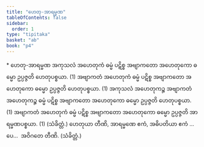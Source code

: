 ```yaml
---
title: "ဟေတု-အာရမ္မဏ"
tableOfContents: false
sidebar:
  order: 1
type: "tipitaka"
basket: "ab"
book: "p4"
---
```



<DynamicBreadcrumb />

<Paragraph type="center" book="p4">
* ဟေတု-အာရမ္မဏ
</Paragraph>

<Division number="5" book="p4" e="ch" v="39" p="567">

<Paragraph number="942" book="p4">
အကုသလံ အဟေတုကံ ဓမ္မံ ပဋိစ္စ အဗျာကတော အဟေတုကော ဓမ္မော ဥပ္ပဇ္ဇတိ ဟေတုပစ္စယာ. (1)
</Paragraph>

<Paragraph number="943" book="p4">
အဗျာကတံ အဟေတုကံ ဓမ္မံ ပဋိစ္စ အဗျာကတော အဟေတုကော ဓမ္မော ဥပ္ပဇ္ဇတိ ဟေတုပစ္စယာ. (1)
</Paragraph>

<Paragraph number="944" book="p4">
အကုသလံ အဟေတုကဉ္စ အဗျာကတံ အဟေတုကဉ္စ ဓမ္မံ ပဋိစ္စ အဗျာကတော အဟေတုကော ဓမ္မော ဥပ္ပဇ္ဇတိ ဟေတုပစ္စယာ. (1)
</Paragraph>

<Paragraph number="945" book="p4">
အဗျာကတံ အဟေတုကံ ဓမ္မံ ပဋိစ္စ အဗျာကတော အဟေတုကော ဓမ္မော ဥပ္ပဇ္ဇတိ အာရမ္မဏပစ္စယာ. (1) (သံခိတ္တံ.)
</Paragraph>

</Division>
<Division number="6" book="p4" e="ch" v="39" p="568">

<Paragraph number="946" book="p4">
ဟေတုယာ တီဏိ, အာရမ္မဏေ ဧကံ, အဓိပတိယာ ဧကံ …ပေ…  အဝိဂတေ တီဏိ. (သံခိတ္တံ.)
</Paragraph>
</Division>